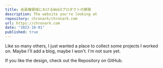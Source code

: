 ```yaml
---
title: 会員権領域におけるWeb3プロダクトの開発
description: The website you're looking at
repository: chronark/chronark.com
url: https://chronark.com
date: "2023-10-01"
published: true
---
```



Like so many others, I just wanted a place to collect some projects I worked on. Maybe I'll add a blog, maybe I won't. I'm not sure yet.

If you like the design, check out the Repository on GitHub.

